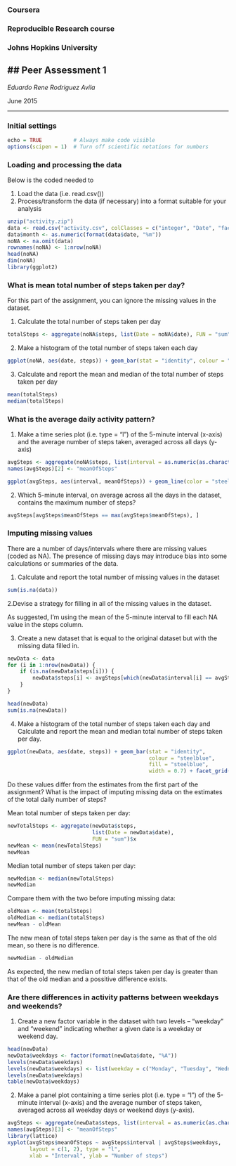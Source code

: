 ### Coursera
### Reproducible Research course
### Johns Hopkins University
## Peer Assessment 1
---
*Eduardo Rene Rodriguez Avila*

June 2015

---

### Initial settings
```r
echo = TRUE          # Always make code visible
options(scipen = 1)  # Turn off scientific notations for numbers
```

### Loading and processing the data
Below is the coded needed to

1. Load the data (i.e. read.csv())
2. Process/transform the data (if necessary) into a format suitable for your analysis

```r
unzip("activity.zip")
data <- read.csv("activity.csv", colClasses = c("integer", "Date", "factor"))
data$month <- as.numeric(format(data$date, "%m"))
noNA <- na.omit(data)
rownames(noNA) <- 1:nrow(noNA)
head(noNA)
dim(noNA)
library(ggplot2)
```


### What is mean total number of steps taken per day?
For this part of the assignment, you can ignore the missing values in the dataset.

1. Calculate the total number of steps taken per day

```r
totalSteps <- aggregate(noNA$steps, list(Date = noNA$date), FUN = "sum")$x
```

2. Make a histogram of the total number of steps taken each day
```r
ggplot(noNA, aes(date, steps)) + geom_bar(stat = "identity", colour = "steelblue", fill = "steelblue", width = 0.7) + facet_grid(. ~ month, scales = "free") + labs(title = "Histogram of Total Number of Steps Taken Each Day", x = "Date", y = "Total number of steps")
```

3. Calculate and report the mean and median of the total number of steps taken per day
```r
mean(totalSteps)
median(totalSteps)
```

### What is the average daily activity pattern?

1. Make a time series plot (i.e. type = "l") of the 5-minute interval (x-axis) and the average number of steps taken, averaged across all days (y-axis)

```r
avgSteps <- aggregate(noNA$steps, list(interval = as.numeric(as.character(noNA$interval))), FUN = "mean")
names(avgSteps)[2] <- "meanOfSteps"

ggplot(avgSteps, aes(interval, meanOfSteps)) + geom_line(color = "steelblue", size = 0.8) + labs(title = "Time Series Plot of the 5-minute Interval", x = "5-minute intervals", y = "Average Number of Steps Taken")
```

2. Which 5-minute interval, on average across all the days in the dataset, contains the maximum number of steps?

```r
avgSteps[avgSteps$meanOfSteps == max(avgSteps$meanOfSteps), ]
```

### Imputing missing values

There are a number of days/intervals where there are missing values (coded as NA). The presence of missing days may introduce bias into some calculations or summaries of the data.

1. Calculate and report the total number of missing values in the dataset

```r
sum(is.na(data))
```

2.Devise a strategy for filling in all of the missing values in the dataset.

As suggested, I'm using the mean of the 5-minute interval to fill each NA value in the steps column.

3. Create a new dataset that is equal to the original dataset but with the missing data filled in.

```r
newData <- data 
for (i in 1:nrow(newData)) {
    if (is.na(newData$steps[i])) {
        newData$steps[i] <- avgSteps[which(newData$interval[i] == avgSteps$interval), ]$meanOfSteps
    }
}

head(newData)
sum(is.na(newData))
```

4. Make a histogram of the total number of steps taken each day and Calculate and report the mean and median total number of steps taken per day.


```r
ggplot(newData, aes(date, steps)) + geom_bar(stat = "identity",
                                             colour = "steelblue",
                                             fill = "steelblue",
                                             width = 0.7) + facet_grid(. ~ month, scales = "free") + labs(title = "Histogram of Total Number of Steps Taken Each Day (no missing data)", x = "Date", y = "Total number of steps")
```

Do these values differ from the estimates from the first part of the assignment? What is the impact of imputing missing data on the estimates of the total daily number of steps?

Mean total number of steps taken per day:
```r
newTotalSteps <- aggregate(newData$steps, 
                           list(Date = newData$date), 
                           FUN = "sum")$x
newMean <- mean(newTotalSteps)
newMean
```

Median total number of steps taken per day:
```r
newMedian <- median(newTotalSteps)
newMedian
```

Compare them with the two before imputing missing data:
```r
oldMean <- mean(totalSteps)
oldMedian <- median(totalSteps)
newMean - oldMean
```
The new mean of total steps taken per day is the same as that of the old mean, so there is no difference.

```r
newMedian - oldMedian
```
As expected, the new median of total steps taken per day is greater than that of the old median and a possitive difference exists.

### Are there differences in activity patterns between weekdays and weekends?

1. Create a new factor variable in the dataset with two levels -- "weekday" and "weekend" indicating whether a given date is a weekday or weekend day.

```r
head(newData)
newData$weekdays <- factor(format(newData$date, "%A"))
levels(newData$weekdays)
levels(newData$weekdays) <- list(weekday = c("Monday", "Tuesday", "Wednesday", "Thursday", "Friday"), weekend = c("Saturday", "Sunday"))
levels(newData$weekdays)
table(newData$weekdays)
```

2. Make a panel plot containing a time series plot (i.e. type = "l") of the 5-minute interval (x-axis) and the average number of steps taken, averaged across all weekday days or weekend days (y-axis).

```r
avgSteps <- aggregate(newData$steps, list(interval = as.numeric(as.character(newData$interval)), weekdays = newData$weekdays), FUN = "mean")
names(avgSteps)[3] <- "meanOfSteps"
library(lattice)
xyplot(avgSteps$meanOfSteps ~ avgSteps$interval | avgSteps$weekdays, 
       layout = c(1, 2), type = "l", 
       xlab = "Interval", ylab = "Number of steps")
```
